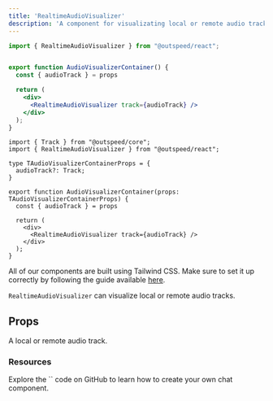 ```yaml
---
title: 'RealtimeAudioVisualizer'
description: 'A component for visualizating local or remote audio track.'
---
```



<RequestExample>

```jsx AudioVisualizerContainer.jsx
import { RealtimeAudioVisualizer } from "@outspeed/react";


export function AudioVisualizerContainer() {
  const { audioTrack } = props

  return (
    <div>
      <RealtimeAudioVisualizer track={audioTrack} />
    </div>
  );
}
```

```tsx AudioVisualizerContainer.tsx
import { Track } from "@outspeed/core";
import { RealtimeAudioVisualizer } from "@outspeed/react";

type TAudioVisualizerContainerProps = {
  audioTrack?: Track;
}

export function AudioVisualizerContainer(props: TAudioVisualizerContainerProps) {
  const { audioTrack } = props

  return (
    <div>
      <RealtimeAudioVisualizer track={audioTrack} />
    </div>
  );
}
```
</RequestExample>

<Note>All of our components are built using Tailwind CSS. Make sure to set it up correctly by following the guide available [here](https://tailwindcss.com/docs/installation).</Note>


`RealtimeAudioVisualizer` can visualize local or remote audio tracks.

## Props

<ResponseField name="track" type="Track">
  A local or remote audio track.
</ResponseField>

### Resources

<CardGroup cols={1}>
  <Card
    title="RealtimeAudioVisualizer"
    icon="github"
    iconType="solid"
    href="https://github.com/outspeed-ai/outspeed-js/blob/main/packages/react/src/components/realtime-audio-visualizer.tsx"
  >
    Explore the `<RealtimeAudioVisualizer />` code on GitHub to learn how to create your own chat component.
  </Card>
</CardGroup>